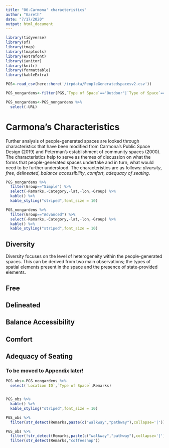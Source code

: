 ```yaml
---
title: "06-Carmona' characteristics"
author: "Gareth"
date: "7/17/2020"
output: html_document
---
```



```r
library(tidyverse)
library(sf)
library(tmap)
library(tmaptools)
library(extrafont)
library(janitor)
library(knitr)
library(formattable)
library(kableExtra)
```

```r
PGS<-read_csv(here::here('/irpdata/PeopleGeneratedspacesv2.csv'))

PGS_nongardens<-filter(PGS,`Type of Space`=="Outdoor"|`Type of Space`=="Void Deck")

PGS_nongardens<-PGS_nongardens %>% 
  select(-URL)
```

# Carmona's Characteristics

Further analysis of people-generated spaces are looked through characteristics that have been modified from Carmona’s Public Space Design (2019) and Peterman's establishment of community spaces (2000). The characteristics help to serve as themes of discussion on what the forms that people-generated spaces undertake and in turn, what would need to be further understood. The characteristics are as follows: _diversity_, _free_, _delineated_, _balance accessibility_, _comfort_, _adequacy of seating_.

```r
PGS_nongardens %>%
  filter(Group=="Simple") %>% 
  select(-Remarks,-Category,-lat,-lon,-Group) %>% 
  kable() %>% 
  kable_styling("striped",font_size = 10)
```


```r
PGS_nongardens %>%
  filter(Group=="Advanced") %>% 
  select(-Remarks,-Category,-lat,-lon,-Group) %>% 
  kable() %>% 
  kable_styling("striped",font_size = 10)
```


## Diversity

Diversity focuses on the level of heterogeneity within the people-generated spaces. This can be derived from two main observations; the types of spatial elements present in the space and the presence of state-provided elements. 

## Free

## Delineated

## Balance Accessibility

## Comfort

## Adequacy of Seating


### To be moved to Appendix later!
```r
PGS_obs<-PGS_nongardens %>% 
  select(`Location ID`,`Type of Space`,Remarks) 


PGS_obs %>% 
  kable() %>% 
  kable_styling("striped",font_size = 10)

```

```r
PGS_obs %>% 
  filter(str_detect(Remarks,paste(c("walkway","pathway"),collapse='|')))
```


```r
PGS_obs %>% 
  filter(!str_detect(Remarks,paste(c("walkway","pathway"),collapse='|'))) %>% 
  filter(str_detect(Remarks,"coffeeshop"))
```


